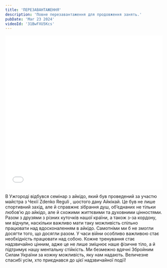 ```yaml
---
title: 'ПЕРЕЗАВАНТАЖЕННЯ'
description: 'Повне перезавантаження для продовження занять.'
pubDate: 'Mar 23 2024'
videoId: '31BwFXU5Kcs'
---
```

<iframe width="100%" height="493" src={`https://www.youtube.com/embed/${frontmatter.videoId}`} frameborder="0" allowfullscreen></iframe>
<br/>

В Ужгороді відбувся семінар з айкідо, який був проведений за участю майстра з Чехії Zdenko Reguli , шостого дану Айкікай. Це був не лише спортивний захід, але й справжнє зібрання душ, об’єднаних не тільки любов’ю до айкідо, але й схожими життєвими та духовними цінностями. Разом з друзями з різних куточків нашої країни, а також з-за кордону, ми відчули, наскільки важливо мати таку можливість спільно працювати над вдосконаленням в айкідо. Самотніми ми б не змогли досягти того, що досягли разом. У часи війни особливо важливою стає необхідність працювати над собою. Кожне тренування стає надзвичайно цінним, адже це не лише зміцнює наше фізичне тіло, а й підтримує нашу ментальну стійкість. Ми безмежно вдячні Збройним Силам України за кожну можливість, яку нам надають. Величезне спасибі усім, хто приєднався до цієї надзвичайної події!



